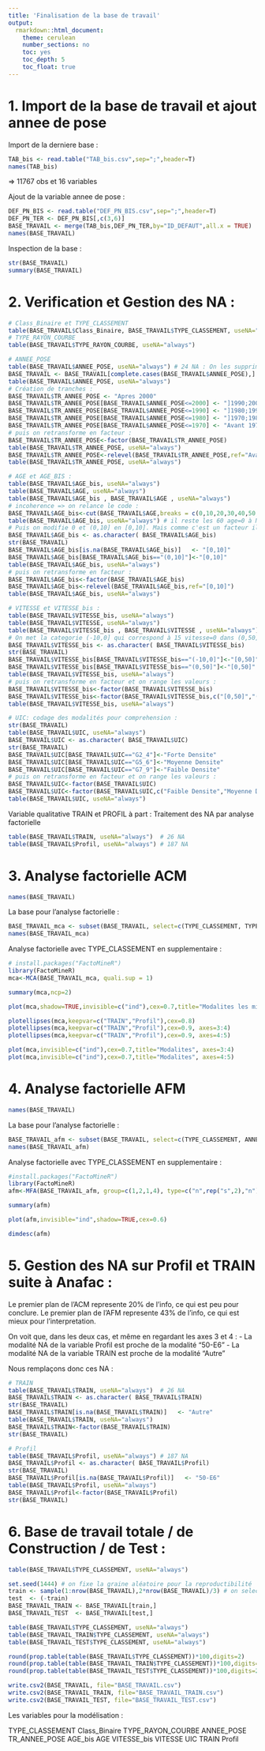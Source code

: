 ---
title: 'Finalisation de la base de travail'
output:
  rmarkdown::html_document:
    theme: cerulean
    number_sections: no
    toc: yes
    toc_depth: 5
    toc_float: true
---

# 1. Import de la base de travail et ajout annee de pose 

Import de la derniere base :
```{r}
TAB_bis <- read.table("TAB_bis.csv",sep=";",header=T)
names(TAB_bis)
```
=> 11767 obs et 16 variables

Ajout de la variable annee de pose :
```{r}
DEF_PN_BIS <- read.table("DEF_PN_BIS.csv",sep=";",header=T)
DEF_PN_TER <- DEF_PN_BIS[,c(3,6)]
BASE_TRAVAIL <- merge(TAB_bis,DEF_PN_TER,by="ID_DEFAUT",all.x = TRUE)
names(BASE_TRAVAIL)
```
Inspection de la base :
```{r}
str(BASE_TRAVAIL)
summary(BASE_TRAVAIL)
```

# 2. Verification et Gestion des NA :

```{r}
# Class_Binaire et TYPE_CLASSEMENT
table(BASE_TRAVAIL$Class_Binaire, BASE_TRAVAIL$TYPE_CLASSEMENT, useNA="always")
# TYPE_RAYON_COURBE
table(BASE_TRAVAIL$TYPE_RAYON_COURBE, useNA="always")

# ANNEE_POSE
table(BASE_TRAVAIL$ANNEE_POSE, useNA="always") # 24 NA : On les supprime
BASE_TRAVAIL <- BASE_TRAVAIL[complete.cases(BASE_TRAVAIL$ANNEE_POSE),]
table(BASE_TRAVAIL$ANNEE_POSE, useNA="always") 
# Création de tranches :
BASE_TRAVAIL$TR_ANNEE_POSE <- "Apres 2000"
BASE_TRAVAIL$TR_ANNEE_POSE[BASE_TRAVAIL$ANNEE_POSE<=2000] <- "]1990;2000]"
BASE_TRAVAIL$TR_ANNEE_POSE[BASE_TRAVAIL$ANNEE_POSE<=1990] <- "]1980;1990]"
BASE_TRAVAIL$TR_ANNEE_POSE[BASE_TRAVAIL$ANNEE_POSE<=1980] <- "]1970;1980]"
BASE_TRAVAIL$TR_ANNEE_POSE[BASE_TRAVAIL$ANNEE_POSE<=1970] <- "Avant 1970"
# puis on retransforme en facteur :
BASE_TRAVAIL$TR_ANNEE_POSE<-factor(BASE_TRAVAIL$TR_ANNEE_POSE)
table(BASE_TRAVAIL$TR_ANNEE_POSE, useNA="always")
BASE_TRAVAIL$TR_ANNEE_POSE<-relevel(BASE_TRAVAIL$TR_ANNEE_POSE,ref="Avant 1970")
table(BASE_TRAVAIL$TR_ANNEE_POSE, useNA="always")

# AGE et AGE_BIS : 
table(BASE_TRAVAIL$AGE_bis, useNA="always") 
table(BASE_TRAVAIL$AGE, useNA="always") 
table(BASE_TRAVAIL$AGE_bis , BASE_TRAVAIL$AGE , useNA="always") 
# incoherence => on relance le code :
BASE_TRAVAIL$AGE_bis<-cut(BASE_TRAVAIL$AGE,breaks = c(0,10,20,30,40,50,60,70,80,90,200))
table(BASE_TRAVAIL$AGE_bis, useNA="always") # il reste les 60 age=0 à NA
# Puis on modifie 0 et (0,10] en [0,10]. Mais comme c'est un facteur il faut d'abord le transformer en caracteres :
BASE_TRAVAIL$AGE_bis <- as.character( BASE_TRAVAIL$AGE_bis)
str(BASE_TRAVAIL)
BASE_TRAVAIL$AGE_bis[is.na(BASE_TRAVAIL$AGE_bis)]   <- "[0,10]"
BASE_TRAVAIL$AGE_bis[BASE_TRAVAIL$AGE_bis=="(0,10]"]<-"[0,10]"
table(BASE_TRAVAIL$AGE_bis, useNA="always") 
# puis on retransforme en facteur :
BASE_TRAVAIL$AGE_bis<-factor(BASE_TRAVAIL$AGE_bis)
BASE_TRAVAIL$AGE_bis<-relevel(BASE_TRAVAIL$AGE_bis,ref="[0,10]")
table(BASE_TRAVAIL$AGE_bis, useNA="always") 

# VITESSE et VITESSE_bis :
table(BASE_TRAVAIL$VITESSE_bis, useNA="always") 
table(BASE_TRAVAIL$VITESSE, useNA="always") 
table(BASE_TRAVAIL$VITESSE_bis , BASE_TRAVAIL$VITESSE , useNA="always") 
# On met la categorie (-10,0] qui correspond à 15 vitesse=0 dans (0,50]. Mais comme c'est un facteur il faut d'abord le transformer en caracteres :
BASE_TRAVAIL$VITESSE_bis <- as.character( BASE_TRAVAIL$VITESSE_bis)
str(BASE_TRAVAIL)
BASE_TRAVAIL$VITESSE_bis[BASE_TRAVAIL$VITESSE_bis=="(-10,0]"]<-"[0,50]"
BASE_TRAVAIL$VITESSE_bis[BASE_TRAVAIL$VITESSE_bis=="(0,50]"]<-"[0,50]"
table(BASE_TRAVAIL$VITESSE_bis, useNA="always") 
# puis on retransforme en facteur et on range les valeurs :
BASE_TRAVAIL$VITESSE_bis<-factor(BASE_TRAVAIL$VITESSE_bis)
BASE_TRAVAIL$VITESSE_bis<-factor(BASE_TRAVAIL$VITESSE_bis,c("[0,50]","(50,100]","(100,160]","(160,200]","(200,400]"))      
table(BASE_TRAVAIL$VITESSE_bis, useNA="always")

# UIC: codage des modalités pour comprehension :
str(BASE_TRAVAIL)
table(BASE_TRAVAIL$UIC, useNA="always")
BASE_TRAVAIL$UIC <- as.character( BASE_TRAVAIL$UIC)
str(BASE_TRAVAIL)
BASE_TRAVAIL$UIC[BASE_TRAVAIL$UIC=="G2_4"]<-"Forte Densite"
BASE_TRAVAIL$UIC[BASE_TRAVAIL$UIC=="G5_6"]<-"Moyenne Densite"
BASE_TRAVAIL$UIC[BASE_TRAVAIL$UIC=="G7_9"]<-"Faible Densite"
# puis on retransforme en facteur et on range les valeurs :
BASE_TRAVAIL$UIC<-factor(BASE_TRAVAIL$UIC)
BASE_TRAVAIL$UIC<-factor(BASE_TRAVAIL$UIC,c("Faible Densite","Moyenne Densite","Forte Densite")) 
table(BASE_TRAVAIL$UIC, useNA="always")
```


Variable qualitative TRAIN et PROFIL à part : Traitement des NA par analyse factorielle
```{r}
table(BASE_TRAVAIL$TRAIN, useNA="always")  # 26 NA
table(BASE_TRAVAIL$Profil, useNA="always") # 187 NA
```

# 3. Analyse factorielle ACM

```{r}
names(BASE_TRAVAIL)
```
La base pour l'analyse factorielle :
```{r}
BASE_TRAVAIL_mca <- subset(BASE_TRAVAIL, select=c(TYPE_CLASSEMENT, TYPE_RAYON_COURBE, TR_ANNEE_POSE, AGE_bis, VITESSE_bis, UIC, Profil, TRAIN))
names(BASE_TRAVAIL_mca)
```
Analyse factorielle avec TYPE_CLASSEMENT en supplementaire :
```{r}
# install.packages("FactoMineR")
library(FactoMineR)
mca<-MCA(BASE_TRAVAIL_mca, quali.sup = 1)
```
```{r}
summary(mca,ncp=2)
```
```{r}
plot(mca,shadow=TRUE,invisible=c("ind"),cex=0.7,title="Modalites les mieux representée",selectMod="cos2 10")
```
```{r}
plotellipses(mca,keepvar=c("TRAIN","Profil"),cex=0.8)
plotellipses(mca,keepvar=c("TRAIN","Profil"),cex=0.9, axes=3:4)
plotellipses(mca,keepvar=c("TRAIN","Profil"),cex=0.9, axes=4:5)
```

```{r}
plot(mca,invisible=c("ind"),cex=0.7,title="Modalites", axes=3:4)
plot(mca,invisible=c("ind"),cex=0.7,title="Modalites", axes=4:5)
```
# 4. Analyse factorielle AFM

```{r}
names(BASE_TRAVAIL)
```
La base pour l'analyse factorielle :
```{r}
BASE_TRAVAIL_afm <- subset(BASE_TRAVAIL, select=c(TYPE_CLASSEMENT, ANNEE_POSE, AGE, VITESSE, UIC, Profil, TRAIN,TYPE_RAYON_COURBE))
names(BASE_TRAVAIL_afm)
```
Analyse factorielle avec TYPE_CLASSEMENT en supplementaire :
```{r}
#install.packages("FactoMineR")
library(FactoMineR)
afm<-MFA(BASE_TRAVAIL_afm, group=c(1,2,1,4), type=c("n",rep("s",2),"n"), num.group.sup=1, name.group=c("Classement","anciennete","vitesse","car.technique"))
```
```{r}
summary(afm)
```
```{r}
plot(afm,invisible="ind",shadow=TRUE,cex=0.6)
```
```{r}
dimdesc(afm)
```
# 5. Gestion des NA sur Profil et TRAIN suite à Anafac :

Le premier plan de l'ACM represente 20% de l'info, ce qui est peu pour conclure.
Le premier plan de l'AFM represente 43% de l'info, ce qui est mieux pour l'interpretation.

On voit que, dans les deux cas, et même en regardant les axes 3 et 4 :
- La modalité NA de la variable Profil est proche de la modalité "50-E6"
- La modalité NA de la variable TRAIN est proche de la modalité "Autre"

Nous remplaçons donc ces NA :

```{r}
# TRAIN
table(BASE_TRAVAIL$TRAIN, useNA="always")  # 26 NA
BASE_TRAVAIL$TRAIN <- as.character( BASE_TRAVAIL$TRAIN)
str(BASE_TRAVAIL)
BASE_TRAVAIL$TRAIN[is.na(BASE_TRAVAIL$TRAIN)]   <- "Autre"
table(BASE_TRAVAIL$TRAIN, useNA="always") 
BASE_TRAVAIL$TRAIN<-factor(BASE_TRAVAIL$TRAIN)
str(BASE_TRAVAIL)

# Profil
table(BASE_TRAVAIL$Profil, useNA="always") # 187 NA
BASE_TRAVAIL$Profil <- as.character( BASE_TRAVAIL$Profil)
str(BASE_TRAVAIL)
BASE_TRAVAIL$Profil[is.na(BASE_TRAVAIL$Profil)]   <- "50-E6"
table(BASE_TRAVAIL$Profil, useNA="always") 
BASE_TRAVAIL$Profil<-factor(BASE_TRAVAIL$Profil)
str(BASE_TRAVAIL)
```

# 6. Base de travail totale / de Construction / de Test :

```{r}
table(BASE_TRAVAIL$TYPE_CLASSEMENT, useNA="always") 

set.seed(1444) # on fixe la graine aléatoire pour la reproductibilité
train <- sample(1:nrow(BASE_TRAVAIL),2*nrow(BASE_TRAVAIL)/3) # on selectionne 2/3 des lignes
test  <- (-train)
BASE_TRAVAIL_TRAIN <- BASE_TRAVAIL[train,]
BASE_TRAVAIL_TEST  <- BASE_TRAVAIL[test,]

table(BASE_TRAVAIL$TYPE_CLASSEMENT, useNA="always") 
table(BASE_TRAVAIL_TRAIN$TYPE_CLASSEMENT, useNA="always") 
table(BASE_TRAVAIL_TEST$TYPE_CLASSEMENT, useNA="always") 

round(prop.table(table(BASE_TRAVAIL$TYPE_CLASSEMENT))*100,digits=2)
round(prop.table(table(BASE_TRAVAIL_TRAIN$TYPE_CLASSEMENT))*100,digits=2)
round(prop.table(table(BASE_TRAVAIL_TEST$TYPE_CLASSEMENT))*100,digits=2)
```
```{r}
write.csv2(BASE_TRAVAIL, file="BASE_TRAVAIL.csv")
write.csv2(BASE_TRAVAIL_TRAIN, file="BASE_TRAVAIL_TRAIN.csv")
write.csv2(BASE_TRAVAIL_TEST, file="BASE_TRAVAIL_TEST.csv")
```

Les variables pour la modélisation :

TYPE_CLASSEMENT
Class_Binaire
TYPE_RAYON_COURBE
ANNEE_POSE
TR_ANNEE_POSE
AGE_bis 
AGE
VITESSE_bis
VITESSE
UIC
TRAIN
Profil



